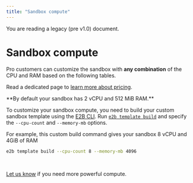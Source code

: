 ```yaml
---
title: "Sandbox compute"
---
```


<Callout icon="circle-exclamation" color="#ff8800" iconType="regular">You are reading a legacy (pre v1.0) document.</Callout>



# Sandbox compute
Pro customers can customize the sandbox with **any combination** of the CPU and RAM based on the following tables.

Read a dedicated page to [learn more about pricing](/legacy/pricing).

<Note>
**By default your sandbox has 2 vCPU and 512 MiB RAM.**

To customize your sandbox compute, you need to build your custom sandbox template using the [E2B CLI](/legacy/cli/installation).
Run [`e2b template build`](/legacy/cli/commands#template-build) and specify the `--cpu-count` and `--memory-mb` options.

For example, this custom build command gives your sandbox 8 vCPU and 4GiB of RAM
```sh
e2b template build --cpu-count 8 --memory-mb 4096
```
</Note>

<SandboxSpec/>

<br/>

[Let us know](/legacy/getting-help) if you need more powerful compute.